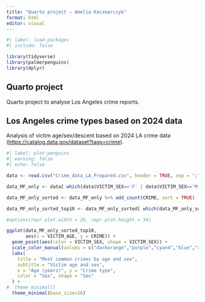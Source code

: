 ```yaml
---
title: "Quarto project – Amelia Kaczmarczyk"
format: html
editor: visual
---
```


```r
#| label: load-packages
#| include: false

library(tidyverse)
library(palmerpenguins)
library(dplyr)
```

## Quarto project

Quarto project to analyse Los Angeles crime reports.

## Los Angeles crime types based on 2024 data

Analysis of victim age/sex/descent based on 2024 LA crime data (<https://catalog.data.gov/dataset?tags=crime>).

```r
#| label: plot-penguins
#| warning: false
#| echo: false

data <- read.csv("Crime_data_LA_Prepared.csv", header = TRUE, sep = ";")

data_MF_only <- data[ which(data$VICTIM_SEX=='F' | data$VICTIM_SEX=='M'), ]

data_MF_only_sorted <- data_MF_only %>% add_count(CRIME, sort = TRUE)

data_MF_only_sorted_top10 <- data_MF_only_sorted[ which(data_MF_only_sorted$n>400),]

#options(repr.plot.width = 26, repr.plot.height = 34)

ggplot(data_MF_only_sorted_top10, 
       aes(x = VICTIM_AGE, y = CRIME)) +
  geom_point(aes(color = VICTIM_SEX, shape = VICTIM_SEX)) +
  scale_color_manual(values = c("darkorange","purple","cyan4","blue","red")) +
  labs(
    title = "Most common crimes by age and sex",
    subtitle = "Victim age and sex",
    x = "Age (years)", y = "Crime type",
    color = "Sex", shape = "Sex"
  ) +
#  theme_minimal()
  theme_minimal(base_size=16)
```
